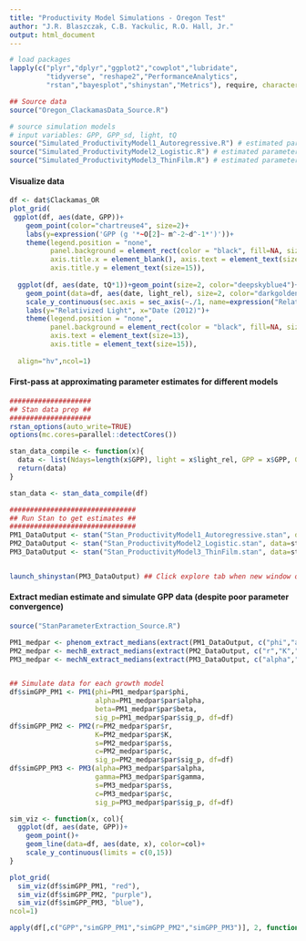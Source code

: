 ```yaml
---
title: "Productivity Model Simulations - Oregon Test"
author: "J.R. Blaszczak, C.B. Yackulic, R.O. Hall, Jr."
output: html_document
---
```


```r
# load packages
lapply(c("plyr","dplyr","ggplot2","cowplot","lubridate",
         "tidyverse", "reshape2","PerformanceAnalytics",
         "rstan","bayesplot","shinystan","Metrics"), require, character.only=T)

## Source data
source("Oregon_ClackamasData_Source.R")

# source simulation models
# input variables: GPP, GPP_sd, light, tQ
source("Simulated_ProductivityModel1_Autoregressive.R") # estimated parameters: phi, alpha, beta, sig_p
source("Simulated_ProductivityModel2_Logistic.R") # estimated parameters: r, K, s, c, sig_p
source("Simulated_ProductivityModel3_ThinFilm.R") # estimated parameters: alpha, gamma, s, c, sig_p
```


#### Visualize data
```r
df <- dat$Clackamas_OR
plot_grid(
 ggplot(df, aes(date, GPP))+
    geom_point(color="chartreuse4", size=2)+
    labs(y=expression('GPP (g '*~O[2]~ m^-2~d^-1*')'))+
    theme(legend.position = "none",
          panel.background = element_rect(color = "black", fill=NA, size=1),
          axis.title.x = element_blank(), axis.text = element_text(size=13),
          axis.title.y = element_text(size=15)),
  
  ggplot(df, aes(date, tQ*1))+geom_point(size=2, color="deepskyblue4")+
    geom_point(data=df, aes(date, light_rel), size=2, color="darkgoldenrod3")+
    scale_y_continuous(sec.axis = sec_axis(~./1, name=expression("Relativized Q")))+
    labs(y="Relativized Light", x="Date (2012)")+
    theme(legend.position = "none",
          panel.background = element_rect(color = "black", fill=NA, size=1),
          axis.text = element_text(size=13),
          axis.title = element_text(size=15)),
  
  align="hv",ncol=1)

```

#### First-pass at approximating parameter estimates for different models
```r
####################
## Stan data prep ##
####################
rstan_options(auto_write=TRUE)
options(mc.cores=parallel::detectCores())

stan_data_compile <- function(x){
  data <- list(Ndays=length(x$GPP), light = x$light_rel, GPP = x$GPP, GPP_sd = x$GPP_sd, tQ = x$tQ)
  return(data)
}

stan_data <- stan_data_compile(df)

###############################
## Run Stan to get estimates ##
###############################
PM1_DataOutput <- stan("Stan_ProductivityModel1_Autoregressive.stan", data=stan_data, chains=4, iter=1000)
PM2_DataOutput <- stan("Stan_ProductivityModel2_Logistic.stan", data=stan_data, chains=4, iter=1000)
PM3_DataOutput <- stan("Stan_ProductivityModel3_ThinFilm.stan", data=stan_data, chains=4, iter=1000)


launch_shinystan(PM3_DataOutput) ## Click explore tab when new window opens
```


#### Extract median estimate and simulate GPP data (despite poor parameter convergence)
```r
source("StanParameterExtraction_Source.R")

PM1_medpar <- phenom_extract_medians(extract(PM1_DataOutput, c("phi","alpha","beta","l_pred_GPP","sig_p")))
PM2_medpar <- mechB_extract_medians(extract(PM2_DataOutput, c("r","K","s","c","B","P","pred_GPP","sig_p")))
PM3_medpar <- mechN_extract_medians(extract(PM3_DataOutput, c("alpha","gamma","s","c","N","P","pred_GPP","sig_p")))


## Simulate data for each growth model
df$simGPP_PM1 <- PM1(phi=PM1_medpar$par$phi,
                     alpha=PM1_medpar$par$alpha,
                     beta=PM1_medpar$par$beta,
                     sig_p=PM1_medpar$par$sig_p, df=df)
df$simGPP_PM2 <- PM2(r=PM2_medpar$par$r,
                     K=PM2_medpar$par$K,
                     s=PM2_medpar$par$s,
                     c=PM2_medpar$par$c,
                     sig_p=PM2_medpar$par$sig_p, df=df)
df$simGPP_PM3 <- PM3(alpha=PM3_medpar$par$alpha,
                     gamma=PM3_medpar$par$gamma,
                     s=PM3_medpar$par$s,
                     c=PM3_medpar$par$c,
                     sig_p=PM3_medpar$par$sig_p, df=df)

sim_viz <- function(x, col){
  ggplot(df, aes(date, GPP))+
    geom_point()+
    geom_line(data=df, aes(date, x), color=col)+
    scale_y_continuous(limits = c(0,15))
}

plot_grid(
  sim_viz(df$simGPP_PM1, "red"),
  sim_viz(df$simGPP_PM2, "purple"),
  sim_viz(df$simGPP_PM3, "blue"),
ncol=1)

apply(df[,c("GPP","simGPP_PM1","simGPP_PM2","simGPP_PM3")], 2, function(x) rmse(df$GPP, x))

```













